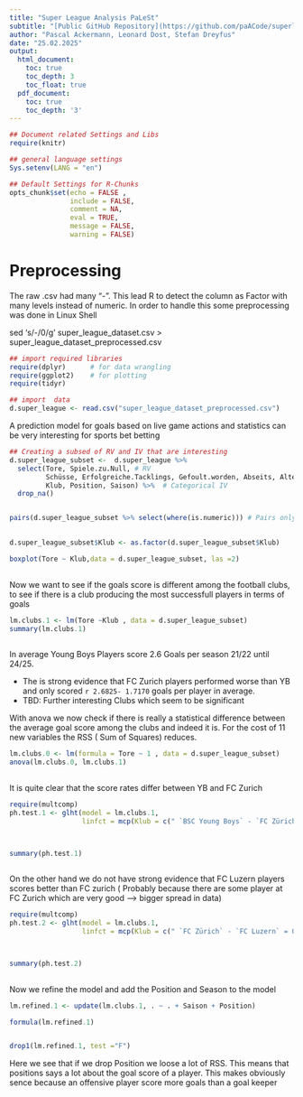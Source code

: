 ```yaml
---
title: "Super League Analysis PaLeSt"
subtitle: "[Public GitHub Repository](https://github.com/paACode/superleague_analysis_palest)"
author: "Pascal Ackermann, Leonard Dost, Stefan Dreyfus"
date: "25.02.2025"
output:
  html_document:
    toc: true
    toc_depth: 3
    toc_float: true
  pdf_document:
    toc: true
    toc_depth: '3'
---
```


```r
## Document related Settings and Libs
require(knitr) 

## general language settings
Sys.setenv(LANG = "en")

## Default Settings for R-Chunks
opts_chunk$set(echo = FALSE ,
               include = FALSE,
               comment = NA,
               eval = TRUE,
               message = FALSE,
               warning = FALSE)
```

# Preprocessing

The raw .csv had many "-". This lead R to detect the column as Factor with many levels instead of 
numeric. In order to handle this some preprocessing was done in Linux Shell

sed 's/-/0/g' super_league_dataset.csv > super_league_dataset_preprocessed.csv

```r
## import required libraries 
require(dplyr)      # for data wrangling
require(ggplot2)    # for plotting
require(tidyr)

## import  data
d.super_league <- read.csv("super_league_dataset_preprocessed.csv")
```

A prediction model for goals based on live game actions and statistics can be very interesting for sports bet betting

```r
## Creating a subsed of RV and IV that are interesting
d.super_league_subset <-  d.super_league %>% 
  select(Tore, Spiele.zu.Null, # RV
         Schüsse, Erfolgreiche.Tacklings, Gefoult.worden, Abseits, Alter, #Numeric IV
         Klub, Position, Saison) %>%  # Categorical IV
  drop_na()


pairs(d.super_league_subset %>% select(where(is.numeric))) # Pairs only handles numeric IV
  
```

```r
d.super_league_subset$Klub <- as.factor(d.super_league_subset$Klub)

boxplot(Tore ~ Klub,data = d.super_league_subset, las =2)
  
```
Now we want to see if the goals score is different among the football clubs, to see if there is a club producing the most successfull players in terms of goals

```r

lm.clubs.1 <- lm(Tore ~Klub , data = d.super_league_subset)
summary(lm.clubs.1)
  
```
In average Young Boys Players score 2.6 Goals per season 21/22 until 24/25.

- The is strong evidence that FC Zurich players performed worse than YB and only scored `r 2.6825- 1.7170` goals per player in average.
- TBD: Further interesting Clubs which seem to be significant


With anova we now check if there is really a statistical difference between the average goal score among the clubs and indeed it is. For the cost of 11 new variables the RSS ( Sum of Squares) reduces.


```r

lm.clubs.0 <- lm(formula = Tore ~ 1 , data = d.super_league_subset)
anova(lm.clubs.0, lm.clubs.1)
  
```

It is quite clear that the score rates differ between YB and FC Zurich

```r

require(multcomp)
ph.test.1 <- glht(model = lm.clubs.1, 
                  linfct = mcp(Klub = c(" `BSC Young Boys` - `FC Zürich` = 0")))



summary(ph.test.1)
  
```
On the other hand we do not have strong evidence that FC Luzern  players scores better than FC zurich 
( Probably because there are some player at FC Zurich which are very good --> bigger spread in data)

```r

require(multcomp)
ph.test.2 <- glht(model = lm.clubs.1, 
                  linfct = mcp(Klub = c(" `FC Zürich` - `FC Luzern` = 0")))



summary(ph.test.2)
  
```
Now we refine the model and add the Position and Season to the model

```r


lm.refined.1 <- update(lm.clubs.1, . ~ . + Saison + Position)

formula(lm.refined.1)


drop1(lm.refined.1, test ="F")
```
Here we see that if we drop Position we loose a lot of RSS. This means that positions says a lot about the goal score of a player. This makes obviously sence because an offensive player score more goals than a goal keeper


